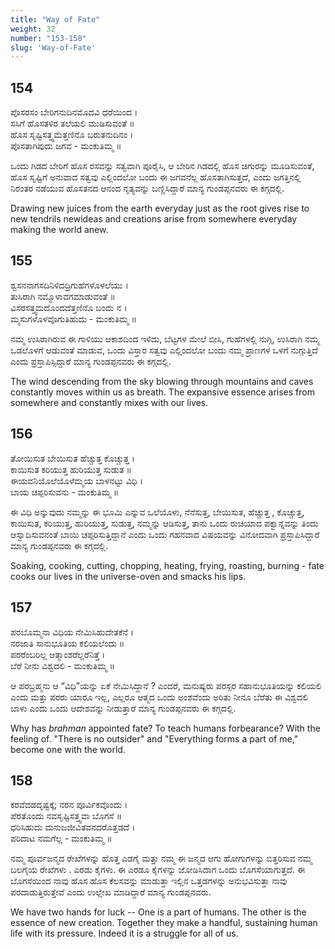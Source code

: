 ```yaml
---
title: "Way of Fate"
weight: 32
number: "153-158"
slug: 'Way-of-Fate'
---
```


## 154
ಪೊಸರಸಂ ಬೇರಿಗನುದಿನಮೊದವಿ ಧರೆಯಿಂದ ।  
ಸಸಿಗೆ ಹೊಸತಳಿರ ತಲೆಯಲಿ ಮುಡಿಸುವಂತೆ ॥  
ಹೊಸ ಸೃಷ್ಟಿಸತ್ತ್ವಮೆತ್ತಣಿನೊ ಬರುತನುದಿನಂ ।  
ಪೊಸತಾಗಿಪುದು ಜಗವ - ಮಂಕುತಿಮ್ಮ ॥

ಒಂದು ಗಿಡದ ಬೇರಿಗೆ ಹೊಸ ರಸವನ್ನು ಸತ್ವವಾಗಿ ಪೂರೈಸಿ, ಆ ಬೇರಿನ ಗಿಡದಲ್ಲಿ ಹೊಸ ಚಿಗುರನ್ನು ಮೂಡಿಸುವಂತೆ, ಹೊಸ ಸೃಷ್ಟಿಗೆ ಅನುವಾದ ಸತ್ವವು ಎಲ್ಲಿಂದಲೋ ಬಂದು ಈ ಜಗವನೆಲ್ಲ ಹೊಸತಾಗಿಸುತ್ತದೆ, ಎಂದು ಜಗತ್ತಿನಲ್ಲಿ ನಿರಂತರ ನಡೆಯುವ ಹೊಸತನದ ಆನಂದ ನೃತ್ಯವನ್ನು ಬಣ್ಣಿಸಿದ್ದಾರೆ ಮಾನ್ಯ ಗುಂಡಪ್ಪನವರು ಈ ಕಗ್ಗದಲ್ಲಿ.

Drawing new juices from the earth everyday just as the root gives rise to new tendrils newideas and creations arise from somewhere everyday making the world anew.

## 155
ಶ್ವಸನನಾಗಸದಿನಿಳಿದದ್ರಿಗುಹೆಗಳೊಳಲೆಯು ।  
ತುಸಿರಾಗಿ ನಮ್ಮೊಳಾವಗಮಾಡುವಂತೆ ॥  
ವಿಸರಸತ್ತ್ವಮದೊಂದದೆತ್ತಣಿನೊ ಬಂದು ನ ।  
ಮ್ಮಸುಗಳೊಳವೊಗುತಿಹುದು - ಮಂಕುತಿಮ್ಮ ॥

ನಮ್ಮ ಉಸಿರಾಗಿರುವ ಈ ಗಾಳಿಯು ಆಕಾಶದಿಂದ ಇಳಿದು, ಬೆಟ್ಟಗಳ ಮೇಲೆ ಬೀಸಿ, ಗುಹೆಗಳಲ್ಲಿ ನುಗ್ಗಿ, ಉಸಿರಾಗಿ ನಮ್ಮ ಒಡಲೊಳಗೆ ಆಡುವಂತೆ ಮಾಡುವ, ಒಂದು ವಿಸ್ತಾರ ಸತ್ವವು ಎಲ್ಲಿಂದಲೋ ಬಂದು ನಮ್ಮ ಪ್ರಾಣಗಳ ಒಳಗೆ ನುಗ್ಗುತ್ತಿದೆ ಎಂದು ಪ್ರಸ್ತಾಪಿಸ್ಸಿದ್ದಾರೆ ಮಾನ್ಯ ಗುಂಡಪ್ಪನವರು ಈ ಕಗ್ಗದಲ್ಲಿ.

The wind descending from the sky blowing through mountains and caves constantly moves within us as breath. The expansive essence arises from somewhere and constantly mixes with our lives.

## 156
ತೋಯಿಸುತ ಬೇಯಿಸುತ ಹೆಚ್ಚುತ್ತ ಕೊಚ್ಚುತ್ತ ।  
ಕಾಯಿಸುತ ಕರಿಯುತ್ತ ಹುರಿಯುತ್ತ ಸುಡುತ ॥  
ಈಯವನಿಯೊಲೆಯೊಳೆಮ್ಮಯ ಬಾಳನಟ್ಟು ವಿಧಿ ।  
ಬಾಯ ಚಪ್ಪರಿಸುವನು - ಮಂಕುತಿಮ್ಮ ॥

ಈ ವಿಧಿ ಅನ್ನುವುದು ನಮ್ಮನ್ನು ಈ ಭೂಮಿ ಎನ್ನುವ ಒಲೆಯೊಳು, ನೆನೆಸುತ್ತ, ಬೇಯಿಸುತ, ಹೆಚ್ಚುತ್ತ , ಕೊಚ್ಚುತ್ತ, ಕಾಯಿಸುತ, ಕರಿಯುತ್ತ, ಹುರಿಯುತ್ತ, ಸುಡುತ್ತ, ನಮ್ಮನ್ನು ಆಡಿಸುತ್ತ, ತಾನು ಒಂದು ರುಚಿಯಾದ ಪಕ್ವಾನ್ನವನ್ನು ತಿಂದು ಆಸ್ವಾದಿಸುವನಂತೆ ಬಾಯಿ ಚಪ್ಪರಿಸುತ್ತಿದ್ದಾನೆ ಎಂದು ಒಂದು ಗಹನವಾದ ವಿಷಯವನ್ನು ವಿನೋದವಾಗಿ ಪ್ರಸ್ತಾಪಿಸಿದ್ದಾರೆ ಮಾನ್ಯ ಗುಂಡಪ್ಪನವರು ಈ ಕಗ್ಗದಲ್ಲಿ.

Soaking, cooking, cutting, chopping, heating, frying, roasting, burning - fate cooks our lives in the universe-oven and smacks his lips.

## 157
ಪರಬೊಮ್ಮನಾ ವಿಧಿಯ ನೇಮಿಸಿಹುದೇತಕೆನೆ ।  
ನರಜಾತಿ ಸಾನುಭೂತಿಯ ಕಲಿಯಲೆಂದು ॥  
ಪರರೆಂಬರಿಲ್ಲ ಆತ್ಮಾಂಶರೆಲ್ಲರೆನಿತ್ತೆ ।  
ಬೆರೆ ನೀನು ವಿಶ್ವದಲಿ - ಮಂಕುತಿಮ್ಮ ॥

ಆ ಪರಬ್ರಹ್ಮನು ಆ “ವಿಧಿ”ಯನ್ನು ಏಕೆ ನೇಮಿಸಿದ್ದಾನೆ ? ಎಂದರೆ, ಮನುಷ್ಯರು ಪರಸ್ಪರ ಸಹಾನುಭೂತಿಯನ್ನು ಕಲಿಯಲಿ ಎಂದು ಮತ್ತು ಪರರು ಯಾರೂ ಇಲ್ಲ, ಎಲ್ಲರೂ ಆತ್ಮದ ಒಂದು ಅಂಶವೆಂದು ಅರಿತು ನೀನೂ ಬೆರೆತು ಈ ವಿಶ್ವದಲಿ ಬಾಳು ಎಂದು ಒಂದು ಆದೇಶವನ್ನು ನೀಡುತ್ತಾರೆ ಮಾನ್ಯ ಗುಂಡಪ್ಪನವರು ಈ ಕಗ್ಗದಲ್ಲಿ.

Why has *brahman* appointed fate? To teach humans forbearance? With the feeling of. "There is no outsider" and "Everything forms a part of me," become one with the world.

## 158
ಕರವೆದಡದೃಷ್ಟಕ್ಕೆ; ನರನ ಪೂರ್ವಿಕವೊಂದು ।  
ಪೆರತೊಂದು ನವಸೃಷ್ಟಿಸತ್ತ್ವವಾ ಬೊಗಸೆ ॥  
ಧರಿಸಿಹುದು ಮನುಜಜೀವಿತವನದರೊತ್ತಡದೆ ।  
ಪರಿದಾಟ ನಮಗೆಲ್ಲ - ಮಂಕುತಿಮ್ಮ ॥

ನಮ್ಮ ಪೂರ್ವಜನ್ಮದ ರೇಖೆಗಳನ್ನು ಹೊತ್ತ ಎಡಗೈ ಮತ್ತು ನಮ್ಮ ಈ ಜನ್ಮದ ಆಗು ಹೋಗುಗಳನ್ನು ಬಿತ್ತರಿಸುವ ನಮ್ಮ ಬಲಗೈಯ ರೇಖೆಗಳು . ಎರಡು ಕೈಗಳು. ಈ ಎರಡೂ ಕೈಗಳನ್ನು ಜೋಡಿಸಿದಾಗ ಒಂದು ಬೊಗಸೆಯಾಗುತ್ತದೆ. ಈ ಬೊಗಸೆಯಿಂದ ನಾವು ಹೊಸ ಹೊಸ ಕೆಲಸವನ್ನು ಮಾಡುತ್ತಾ ಇಲ್ಲಿನ ಒತ್ತಡಗಳನ್ನು ಅನುಭವಿಸುತ್ತಾ ನಾವು ಪರದಾಡುತ್ತಿರುತ್ತೇವೆ ಎಂದು ಉಲ್ಲೇಖ ಮಾಡಿದ್ದಾರೆ ಮಾನ್ಯ ಗುಂಡಪ್ಪನವರು.

We have two hands for luck -- One is a part of humans. The other is the essence of new creation. Together they make a handful, sustaining human life with its pressure. Indeed it is a struggle for all of us.